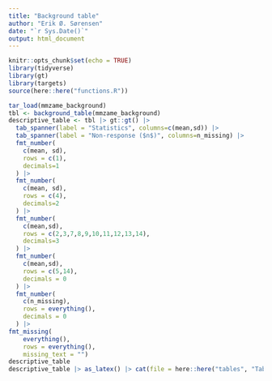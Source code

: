 ```yaml
---
title: "Background table"
author: "Erik Ø. Sørensen"
date: "`r Sys.Date()`"
output: html_document
---
```


```r
knitr::opts_chunk$set(echo = TRUE)
library(tidyverse)
library(gt)
library(targets)
source(here::here("functions.R"))
```

```r
tar_load(mmzame_background)
tbl <- background_table(mmzame_background)
descriptive_table <- tbl |> gt::gt() |> 
  tab_spanner(label = "Statistics", columns=c(mean,sd)) |>
  tab_spanner(label = "Non-response ($n$)", columns=n_missing) |> 
  fmt_number(
    c(mean, sd),
    rows = c(1),
    decimals=1
  ) |>
  fmt_number(
    c(mean, sd),
    rows = c(4),
    decimals=2
  ) |>
  fmt_number(
    c(mean,sd),
    rows = c(2,3,7,8,9,10,11,12,13,14),
    decimals=3
  ) |>
  fmt_number(
    c(mean,sd),
    rows = c(5,14),
    decimals = 0
  ) |>
  fmt_number(
    c(n_missing), 
    rows = everything(),
    decimals = 0
  ) |> 
fmt_missing(
    everything(),
    rows = everything(),
    missing_text = "") 
descriptive_table
descriptive_table |> as_latex() |> cat(file = here::here("tables", "TableA1.tex"))
```


